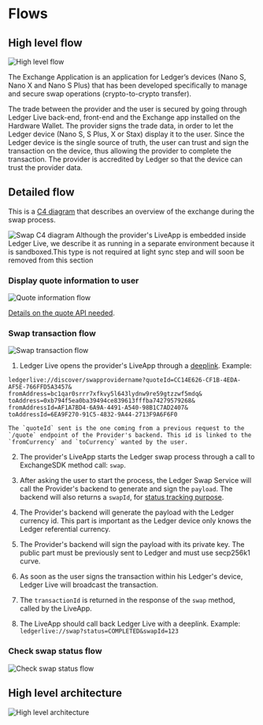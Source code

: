 
# Flows

## High level flow

![High level flow](/high-level-flow.png)

The Exchange Application is an application for Ledger’s devices (Nano S, Nano X and Nano S Plus) that has been developed specifically to manage and secure swap operations (crypto-to-crypto transfer).

The trade between the provider and the user is secured by going through Ledger Live back-end, front-end and the Exchange app installed on the Hardware Wallet. The provider signs the trade data, in order to let the Ledger device (Nano S, S Plus, X or Stax) display it to the user. Since the Ledger device is the single source of truth, the user can trust and sign the transaction on the device, thus allowing the provider to complete the transaction. The provider is accredited by Ledger so that the device can trust the provider data.

## Detailed flow
This is a [C4 diagram](https://c4model.com/) that describes an overview of the exchange during the swap process.

<Zoom>
    <img
      alt="Swap C4 diagram"
      src="/swap-light-C4.png"
    />
</Zoom>

<Callout type="info" emoji="👉">
    Although the provider's LiveApp is embedded inside Ledger Live, we describe it as running in a separate environment because it is sandboxed.This type is not required at light sync step and will soon be removed from this section
</Callout>

### Display quote information to user

<Zoom>
    <img
      alt="Quote information flow"
      src="/detailed-flow-1.png"
    />
</Zoom>

[Details on the quote API needed](./howto/providers-endpoints#post-quote).

### Swap transaction flow

<Zoom>
    <img
      alt="Swap transaction flow"
      src="/detailed-flow-2.png"
    />
</Zoom>

1. Ledger Live opens the provider's LiveApp through a [deeplink](https://github.com/LedgerHQ/ledger-live/wikiLLM:DeepLinking). Example:
```
ledgerlive://discover/swapprovidername?quoteId=CC14E626-CF1B-4EDA-AF5E-766FFD5A3457&
fromAddress=bc1qar0srrr7xfkvy5l643lydnw9re59gtzzwf5mdq&
toAddress=0xb794f5ea0ba39494ce839613fffba74279579268&
fromAddressId=AF1A7BD4-6A9A-4491-A540-98B1C7AD2407&
toAddressId=6EA9F270-91C5-4832-9A44-2713F9A6F6F0
```

    The `quoteId` sent is the one coming from a previous request to the `/quote` endpoint of the Provider's backend. This id is linked to the `fromCurrency` and `toCurrency` wanted by the user.

2. The provider's LiveApp starts the Ledger swap process through a call to ExchangeSDK method call: `swap`.

3. After asking the user to start the process, the Ledger Swap Service will call the Provider's backend to generate and sign the `payload`. The backend will also returns a `swapId`, for [status tracking purpose](#check-swap-status-flow).

4. The Provider's backend will generate the payload with the Ledger currency id. This part is important as the Ledger device only knows the Ledger referential currency.

5. The Provider's backend will sign the payload with its private key. The public part must be previously sent to Ledger and must use secp256k1 curve.

6. As soon as the user signs the transaction within his Ledger's device, Ledger Live will broadcast the transaction.

7. The `transactionId` is returned in the response of the `swap` method, called by the LiveApp.

8. The LiveApp should call back Ledger Live with a deeplink. Example: `ledgerlive://swap?status=COMPLETED&swapId=123`

### Check swap status flow

<Zoom>
    <img
      alt="Check swap status flow"
      src="/detailed-flow-3.png"
    />
</Zoom>

## High level architecture

<Zoom>
    <img
      alt="High level architecture"
      src="/high-level-architecture.png"
    />
</Zoom>

